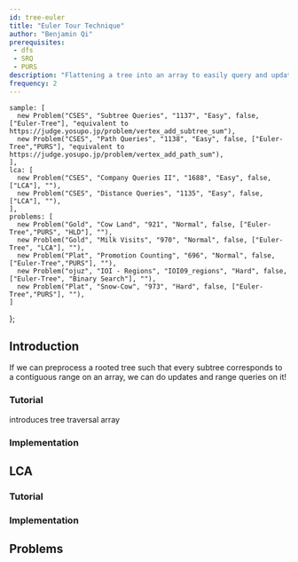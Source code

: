 ```yaml
---
id: tree-euler
title: "Euler Tour Technique"
author: "Benjamin Qi"
prerequisites: 
 - dfs
 - SRQ
 - PURS
description: "Flattening a tree into an array to easily query and update subtrees."
frequency: 2
---
```



    sample: [
      new Problem("CSES", "Subtree Queries", "1137", "Easy", false, ["Euler-Tree"], "equivalent to https://judge.yosupo.jp/problem/vertex_add_subtree_sum"),
      new Problem("CSES", "Path Queries", "1138", "Easy", false, ["Euler-Tree","PURS"], "equivalent to https://judge.yosupo.jp/problem/vertex_add_path_sum"),
    ],
    lca: [
      new Problem("CSES", "Company Queries II", "1688", "Easy", false, ["LCA"], ""),
      new Problem("CSES", "Distance Queries", "1135", "Easy", false, ["LCA"], ""),
    ],
    problems: [
      new Problem("Gold", "Cow Land", "921", "Normal", false, ["Euler-Tree","PURS", "HLD"], ""),
      new Problem("Gold", "Milk Visits", "970", "Normal", false, ["Euler-Tree", "LCA"], ""),
      new Problem("Plat", "Promotion Counting", "696", "Normal", false, ["Euler-Tree","PURS"], ""),
      new Problem("ojuz", "IOI - Regions", "IOI09_regions", "Hard", false, ["Euler-Tree", "Binary Search"], ""),
      new Problem("Plat", "Snow-Cow", "973", "Hard", false, ["Euler-Tree","PURS"], ""),
    ]
};

## Introduction

<Problems problems={problems.sample} />

If we can preprocess a rooted tree such that every subtree corresponds to a contiguous range on an array, we can do updates and range queries on it!

### Tutorial

<Resources>
  <Resource source="CPH" title="18.2 - Subtrees & Paths" starred>introduces tree traversal array</Resource>
</Resources>

### Implementation

<IncompleteSection />

## LCA

<Problems problems={problems.lca} />

### Tutorial

<Resources>
  <Resource source="CPH" title="18.3 - Least Common Ancestor (Method 2)" starred></Resource>
  <Resource source="cp-algo" title="Reducing LCA to RMQ" url="graph/lca.html" starred></Resource>
</Resources>

### Implementation

<Resources>
  <Resource source="Benq" url="https://github.com/bqi343/USACO/blob/master/Implementations/content/graphs%20(12)/Trees%20(10)/LCArmq%20(10.2).h" title="LCA with RMQ"> </Resource>
</Resources>

<IncompleteSection />

## Problems

<Problems problems={problems.problems} />